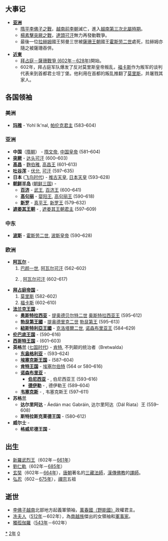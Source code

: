 {{yearTOC|602|高昌'''[[延和_(麴伯雅)|延和]]元年'''；隋'''[[仁寿_(杨坚)|仁寿]]二年'''；新罗'''[[建福_(新羅真平王)|建福]]十九年'''}}

== 大事记 ==
*'''[[亚洲|亚洲]]'''
**[[隋平李佛子之戰|隋平李佛子之戰]]，[[越南|越南]][[前李朝|前李朝]]滅亡，進入[[越南第三次北屬時期|越南第三次北屬時期]]。
**[[隋與突厥之戰|楊素擊突厥之戰]]，[[達頭可汗|達頭可汗]]無力再發動戰爭。
**最後一位[[拉赫姆王國|拉赫姆]]國王努曼三世被[[薩珊王朝|薩珊王朝]]國王[[霍斯劳二世|霍斯劳二世]]處死，拉赫姆亦隨之被薩珊吞併。
*'''[[近東|近東]]'''
**[[拜占庭－薩珊戰爭_(602年－628年)|拜占庭－薩珊戰爭 (602年－628年)]]開始。
**602年，拜占庭军队爆发了反对莫里斯皇帝叛乱，[[福卡斯|福卡斯]]作为叛军的谈判代表来到首都君士坦丁堡。他利用在首都的叛乱推翻了[[莫里斯_(拜占庭)|莫里斯]]，并屠戮其家人。

== 各国领袖 ==
=== 美洲 ===
*'''[[玛雅文明|玛雅]]''' - Yohl Ik'nal, [[帕伦克|帕伦克君主]] (583–604)
===亚洲===
*'''中国'''（[[隋朝|隋朝]]） - [[隋文帝|隋文帝]], [[隋朝君主列表|中国皇帝]] (581–604)
*'''[[突厥|突厥]]''' - [[达头可汗|达头可汗]] (600–603)
*'''[[高昌|高昌]]''' - [[麴伯雅|麴伯雅]], [[麴氏高昌|高昌王]] (601–613)
*'''[[吐谷浑|吐谷浑]]''' - [[伏允|伏允]], [[吐谷浑首领列表|可汗]] (597–635)
*'''日本''' ([[飞鸟时代|飞鸟时代]]) - [[推古天皇|推古天皇]], [[日本天皇|日本天皇]] (593–628)
*'''[[朝鲜半岛|朝鲜半岛]]''' ([[朝鲜三国|朝鲜三国]]) -
**'''[[百济|百济]]''' - [[百济武王|武王]], [[百济君主列表|百济王]] (600–641)
**'''[[高句丽|高句丽]]''' - [[婴阳王|婴阳王]], [[高句丽君主列表|高句丽王]] (590–618)
**'''[[新罗|新罗]]''' - [[真平王|真平王]], [[新罗君主列表|新罗王]] (579–632)
*'''[[遮娄其王朝|遮娄其王朝]]''' - {{link-en|曼伽梨娑|Mangalesa}}, [[遮娄其王朝|遮娄其王朝君主]] (597–609) 
===中东===
*'''[[波斯|波斯]]''' - [[霍斯劳二世|霍斯劳二世]], [[萨珊王朝|波斯皇帝]] (590–628)

===欧洲===
*'''[[阿瓦尔人|阿瓦尔]]''' -
*#[[伯颜一世|巴颜一世]], [[可汗|阿瓦尔可汗]] (562–602)
*#{{link-en|巴颜二世|Bayan II}}, [[可汗|阿瓦尔可汗]] (602–617)
*'''[[拜占庭帝国|拜占庭帝国]]''' - 
*#[[莫里斯_(拜占庭)|莫里斯]] (582–602)
*#[[福卡斯|福卡斯]] (602–610)
*'''[[法兰克王国|法兰克王国]]''' - 
**'''[[奥斯特拉西亚|奥斯特拉西亚]]''' - [[提奥德贝尔特二世|提奥德贝尔特二世]] [[墨洛温王朝|奥斯特拉西亚王]] (595–612)
**'''[[勃艮第|勃艮第王國]]''' - [[提乌德里克二世|提奥德里克二世]] [[墨洛温王朝|勃艮第王]] (595–613)
**'''[[紐斯特利亞|紐斯特利亞王國]]''' - [[克洛泰尔二世|克洛塔爾二世]], [[墨洛温王朝|诺森布里亚王]] (584–629)
*'''[[伦巴底人|伦巴底王国]]''' - {{link-en|阿吉卢尔夫|Agilulf}} (590–616)
*'''[[西哥特王国|西哥特王国]]''' - {{link-en|利奥瓦斯二世|Liuva II}} (601–603)
*'''英格兰''' ([[七国时代|七国时代]]) - [[埃塞尔伯特_(肯特王国)|肯特]], 不列颠的统治者（Bretwalda）
**'''[[东盎格利亚|东盎格利亚]]''' - {{link-en|雷德沃尔德|Raedwald of East Anglia}} (593–624)
**'''[[埃塞克斯王国|埃塞克斯王国]]''' - {{link-en|斯利达|Sledda of Essex}} (587–604)
**'''[[肯特王国|肯特王国]]''' - [[埃塞尔伯特_(肯特王国)|埃塞尔伯特]] (564 or 580–616)
**'''[[诺森布里亚|诺森布里亚]]''' - 
***'''[[伯尼西亞|伯尼西亚]]''' - {{link-en|埃特尔弗里特|Aethelfrith of Northumbria}}, 伯尼西亚王 (593–616)
***'''[[德伊勒|德伊勒]]''' - {{link-en|埃特尔瑞克|Aethelric of Deira}}, 德伊勒王 (589–604)
**'''[[韦塞克斯|韦塞克斯]]''' - {{link-en|切奥尔乌尔夫|Ceolwulf of Wessex}}, 韦塞克斯王 (597–611)
*'''苏格兰'''
**'''达尔里阿达''' - Áedán mac Gabráin, 达尔里阿达（Dál Riata）王 (559–608)
**'''斯特拉斯克莱德王国''' - {{link-en|赖泽赫·哈尔|Rhydderch Hael}} (580–612)
*'''威尔士''' -
**'''格威尼德王国''' - 

== 出生 ==
*[[新羅|新羅]][[武烈王|武烈王]]（602年－[[661年|661年]]）
*[[劉仁軌|劉仁軌]]（602年－[[685年|685年]]）
*[[玄奘|玄奘]]（602年－[[664年|664年]]），[[唐朝|唐朝]]著名的[[三藏法師|三藏法師]]，[[漢傳佛教|漢傳佛教]]的[[譯師|譯師]]。
*[[弘忍|弘忍]]（602－[[675年|675年]]），[[禪宗|禪宗]]五祖

== 逝世 ==
{{Wikisource year mention}}
*[[李佛子|李佛子]][[越南|越南]]北部地方起義軍領袖，[[前李朝|萬春國（野能國）]]政權君主。
*[[冼夫人|冼夫人]]（[[512年|512年]]－602年），為[[南越族|南越族]]傑出的女領袖和[[軍事家|軍事家]]。
*[[獨孤伽羅|獨孤伽羅]]（[[543年|543年]]－602年）

[[Category:602年|*]]
[[Category:600年代|2年]]
[[Category:7世纪各年|0]]
